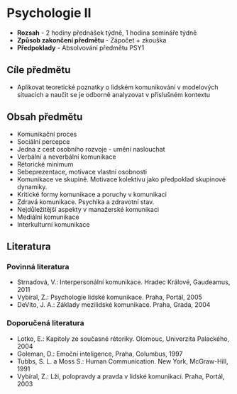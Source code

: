 # Psychologie II

- **Rozsah** - 2 hodiny přednášek týdně, 1 hodina semináře týdně
- **Způsob zakončení předmětu** - Zápočet + zkouška
- **Předpoklady** - Absolvování předmětu PSY1

## Cíle předmětu

- Aplikovat teoretické poznatky o lidském komunikování v modelových situacích a naučit se je odborně analyzovat v příslušném kontextu

## Obsah předmětu

- Komunikační proces
- Sociální percepce
- Jedna z cest osobního rozvoje - umění naslouchat
- Verbální a neverbální komunikace
- Rétorické minimum
- Sebeprezentace, motivace vlastní osobnosti
- Komunikace ve skupině. Motivace kolektivu jako předpoklad skupinové dynamiky.
- Kritické formy komunikace a poruchy v komunikaci
- Zdravá komunikace. Psychika a zdravotní stav.
- Nejdůležitější aspekty v manažerské komunikaci
- Mediální komunikace
- Interkulturní komunikace

## Literatura

### Povinná literatura

- Strnadová, V.: Interpersonální komunikace. Hradec Králové, Gaudeamus, 2011
- Vybíral, Z.: Psychologie lidské komunikace. Praha, Portál, 2005
- DeVito, J. A.: Základy mezilidské komunikace. Praha, Grada, 2004

### Doporučená literatura

- Lotko, E.: Kapitoly ze současné rétoriky. Olomouc, Univerzita Palackého, 2004
- Goleman, D.: Emoční inteligence, Praha, Columbus, 1997
- Tubbs, S. L. a Moss S.: Human Communication. New York, McGraw-Hill, 1991
- Vybíral, Z.: Lži, polopravdy a pravda v lidské komunikaci. Praha, Portál, 2003
